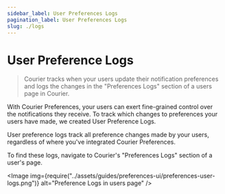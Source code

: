 ```yaml
---
sidebar_label: User Preferences Logs
pagination_label: User Preferences Logs
slug: ./logs
---
```



# User Preference Logs

> Courier tracks when your users update their notification preferences and logs the changes in the "Preferences Logs" section of a users page in Courier.

With Courier Preferences, your users can exert fine-grained control over the notifications they receive. To track which changes to preferences your users have made, we created User Preference Logs.

User preference logs track all preference changes made by your users, regardless of where you've integrated Courier Preferences.

To find these logs, navigate to Courier's "Preferences Logs" section of a user's page.

<Image
  img={require("../assets/guides/preferences-ui/preferences-user-logs.png")}
  alt="Preference Logs in users page"
/>
